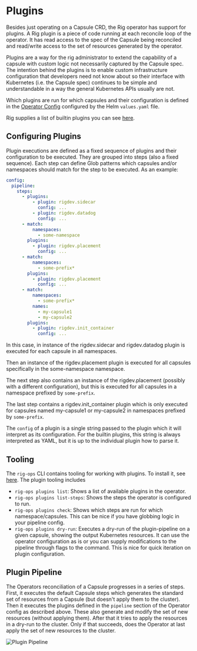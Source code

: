 # Plugins

Besides just operating on a Capsule CRD, the Rig operator has support for plugins. A Rig plugin is a piece of code running at each reconcile loop of the operator. It has read access to the spec of the Capsule being reconciled and read/write access to the set of resources generated by the operator.

Plugins are a way for the rig administrator to extend the capability of a capsule with custom logic not necessarily captured by the Capsule spec. The intention behind the plugins is to enable custom infrastructure configuration that developers need not know about so their interface with Kubernetes (i.e. the Capsule spec) continues to be simple and understandable in a way the general Kubernetes APIs usually are not.

Which plugins are run for which capsules and their configuration is defined in the [Operator Config](/api/config/v1alpha1#pipeline) configured by the Helm `values.yaml` file.

Rig supplies a list of builtin plugins you can see [here](/operator-manual/plugins/builtin).


## Configuring Plugins
Plugin executions are defined as a fixed sequence of plugins and their configuration to be executed. They are grouped into steps (also a fixed sequence). Each step can define Glob patterns which capsules and/or namespaces should match for the step to be executed. As an example:
```yaml title="Helm values - Operator"
config:
  pipeline:
    steps:
      - plugins:
          - plugin: rigdev.sidecar
            config: ...
          - plugin: rigdev.datadog
            config: ...
      - match:
          namespaces:
            - some-namespace
        plugins:
          - plugin: rigdev.placement
            config: ...
      - match:
          namespaces:
            - some-prefix*
        plugins:
          - plugin: rigdev.placement
            config: ...
      - match:
          namespaces:
            - some-prefix*
          names:
            - my-capsule1
            - my-capsule2
        plugins:
          - plugin: rigdev.init_container
            config: ...
```
In this case, in instance of the rigdev.sidecar and rigdev.datadog plugin is executed for each capsule in all namespaces.

Then an instance of the rigdev.placement plugin is executed for all capsules specifically in the some-namespace namespace.

The next step also contains an instance of the rigdev.placement (possibly with a different configuration), but this is executed for all capsules in a namespace prefixed by `some-prefix`.

The last step contains a rigdev.init_container plugin which is only executed for capsules named my-capsule1 or my-capsule2 in namespaces prefixed by `some-prefix`.

The `config` of a plugin is a single string passed to the plugin which it will interpret as its configuration. For the builtin plugins, this string is always interpreted as YAML, but it is up to the individual plugin how to parse it.

## Tooling

The `rig-ops` CLI contains tooling for working with plugins. To install it, see [here](/operator-manual/cli). The plugin tooling includes
- `rig-ops plugins list`: Shows a list of available plugins in the operator.
- `rig-ops plugins list-steps`: Shows the steps the operator is configured to run.
- `rig-ops plugins check`: Shows which steps are run for which namespace/capsules. This can be nice if you have globbing logic in your pipeline config.
- `rig-ops plugins dry-run`: Executes a dry-run of the plugin-pipeline on a given capsule, showing the output Kubernetes resources. It can use the operator configuration as is or you can supply modifications to the pipeline through flags to the command. This is nice for quick iteration on plugin configuration.


## Plugin Pipeline
The Operators reconciliation of a Capsule progresses in a series of steps. First, it executes the default Capsule steps which generates the standard set of resources from a Capsule (but doesn't apply them to the cluster). Then it executes the plugins defined in the `pipeline` section of the Operator config as described above. These also generate and modify the set of new resources (without applying them). After that it tries to apply the resources in a dry-run to the cluster. Only if that succeeds, does the Operator at last apply the set of new resources to the cluster.

<img src="/img/operator-manual/plugin_pipeline.png" alt="Plugin Pipeline"/>
